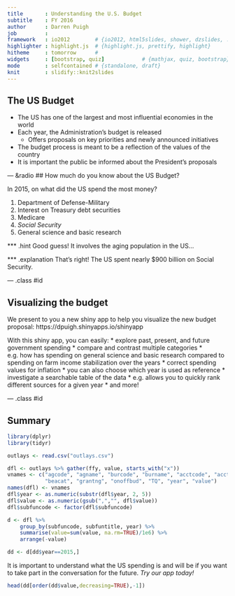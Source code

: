 ```yaml
---
title       : Understanding the U.S. Budget
subtitle    : FY 2016
author      : Darren Puigh
job         : 
framework   : io2012        # {io2012, html5slides, shower, dzslides, ...}
highlighter : highlight.js  # {highlight.js, prettify, highlight}
hitheme     : tomorrow      # 
widgets     : [bootstrap, quiz]            # {mathjax, quiz, bootstrap}
mode        : selfcontained # {standalone, draft}
knit        : slidify::knit2slides
---
```


<style>
.title-slide {
  background-color: #66CCFF; /*#CBE7A5; #EDE0CF; ; #CA9F9D*/
}
</style>


## The US Budget

* The US has one of the largest and most influential economies in the world
* Each year, the Administration's budget is released
   * Offers proposals on key priorities and newly announced initiatives
* The budget process is meant to be a reflection of the values of the country
* It is important the public be informed about the President's proposals

--- &radio
## How much do you know about the US Budget?

In 2015, on what did the US spend the most money?

1. Department of Defense-Military
2. Interest on Treasury debt securities
3. Medicare
4. _Social Security_
5. General science and basic research

*** .hint 
Good guess! It involves the aging population in the US...

*** .explanation 
That's right! The US spent nearly $900 billion on Social Security.

--- .class #id 

## Visualizing the budget

We present to you a new shiny app to help you visualize the new budget proposal: https://dpuigh.shinyapps.io/shinyapp

With this shiny app, you can easily:
* explore past, present, and future government spending
* compare and contrast multiple categories
   * e.g. how has spending on general science and basic research compared to spending on farm income stabilization over the years
* correct spending values for inflation
   * you can also choose which year is used as reference
* investigate a searchable table of the data
   * e.g. allows you to quickly rank different sources for a given year
* and more!

--- .class #id 

## Summary

```r
library(dplyr)
library(tidyr)

outlays <- read.csv("outlays.csv")

dfl <- outlays %>% gather(ffy, value, starts_with("x"))
vnames <- c("agcode", "agname", "burcode", "burname", "acctcode", "acctname", "treasagcode", "subfuncode", "subfuntitle",
            "beacat", "grantng", "onoffbud", "TQ", "year", "value")
names(dfl) <- vnames
dfl$year <- as.numeric(substr(dfl$year, 2, 5))
dfl$value <- as.numeric(gsub(",","", dfl$value))
dfl$subfuncode <- factor(dfl$subfuncode)

d <- dfl %>% 
    group_by(subfuncode, subfuntitle, year) %>% 
    summarise(value=sum(value, na.rm=TRUE)/1e6) %>% 
    arrange(-value)

dd <- d[dd$year==2015,]
```

It is important to understand what the US spending is and will be if you want to take part in the conversation for the future. *Try our app today!*

```r
head(dd[order(dd$value,decreasing=TRUE),-1])
```

